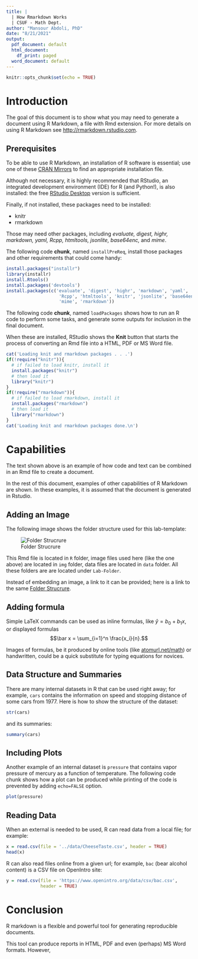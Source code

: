 ```yaml
---
title: | 
  | How Rmarkdown Works
  | CSUF - Math Dept.
author: "Mansour Abdoli, PhD"
date: "8/21/2021"
output:
  pdf_document: default
  html_document:
    df_print: paged
  word_document: default
---
```


```r
knitr::opts_chunk$set(echo = TRUE)
```

# Introduction

The goal of this document is to show what you may need to generate a document using R Markdown, a file with Rmd extension. For more details on using R Markdown see <http://rmarkdown.rstudio.com>.

## Prerequisites

To be able to use R Markdown, an installation of R software is essential; use one of these [CRAN Mirrors](https://cran.r-project.org/mirrors.html) to find an appropriate installation file.

Although not necessary, it is highly recommended that RStudio, an integrated development environment (IDE) for R (and Python!), is also installed: the free [RStudio Desktop](https://www.rstudio.com/products/rstudio/download/) version is sufficient.

Finally, if not installed, these packages need to be installed:

-   knitr
-   rmarkdown

Those may need other packages, including *evaluate, digest, highr, markdown, yaml, Rcpp, htmltools, jsonlite, base64enc,* and *mime*.

The following code **chunk**, named `installPreReq`, install those packages and other requirements that could come handy:

```r
install.packages("installr")
library(installr)
install.Rtools()
install.packages('devtools')
install.packages(c('evaluate', 'digest', 'highr', 'markdown', 'yaml',
                    'Rcpp', 'htmltools', 'knitr', 'jsonlite', 'base64enc', 
                    'mime', 'rmarkdown'))
```

The following code **chunk**, named `loadPackages` shows how to run an R code to perform some tasks, and generate some outputs for inclusion in the final document.

When these are installed, RStudio shows the **Knit** button that starts the process of converting an Rmd file into a HTML, PDF or MS Word file. 



```r
cat('Loading knit and rmarkdown packages . . .')
if(!require("knitr")){
  # if failed to load knitr, install it
  install.packages("knitr")
  # then load it
  library("knitr")
}
if(!require("rmarkdown")){
  # if failed to load rmarkdown, install it
  install.packages("rmarkdown")
  # then load it
  library("rmarkdown")
}
cat('Loading knit and rmarkdown packages done.\n')
```

# Capabilities

The text shown above is an example of how code and text can be combined in an Rmd file to create a document.

In the rest of this document, examples of other capabilities of R Markdown are shown. In these examples, it is assumed that the document is generated in Rstudio.

## Adding an Image

The following image shows the folder structure used for this lab-template:

![Folder Strucrure](../img/FolderStructure.png)

This Rmd file is located in `R` folder, image files used here (like the one above) are located in `img` folder, data files are located in `data` folder. All these folders are are located under `Lab-Folder`.

Instead of embedding an image, a link to it can be provided; here is a link to the same [Folder Strucrure](../img/FolderStructure.png).

## Adding formula

Simple LaTeX commands can be used as inline formulas, like $\hat y = b_0 + b_1 x$, or displayed formulas $$\bar x = \sum_{i=1}^n \frac{x_i}{n}.$$

Images of formulas, be it produced by online tools (like [atomurl.net/math](http://atomurl.net/math/)) or handwritten, could be a quick substitute for typing equations for novices.

## Data Structure and Summaries

There are many internal datasets in R that can be used right away; for example, `cars` contains the information on speed and stopping distance of some cars from 1977. Here is how to show the structure of the dataset:

```r
str(cars)
```

and its summaries:

```r
summary(cars)
```

## Including Plots

Another example of an internal dataset is `pressure` that contains vapor pressure of mercury as a function of temperature. The following code chunk shows how a plot can be produced while printing of the code is prevented by adding `echo=FALSE` option.

```r
plot(pressure)
```

## Reading Data

When an external is needed to be used, R can read data from a local file; for example:

```r
x = read.csv(file = '../data/CheeseTaste.csv', header = TRUE) 
head(x)
```

R can also read files online from a given url; for example, `bac` (bear alcohol content) is a CSV file on OpenIntro site:

```r
y = read.csv(file = 'https://www.openintro.org/data/csv/bac.csv', 
             header = TRUE)

```

# Conclusion

R markdown is a flexible and powerful tool for generating reproducible documents.

This tool can produce reports in HTML, PDF and even (perhaps) MS Word formats. However, 



 

 

\

\

\